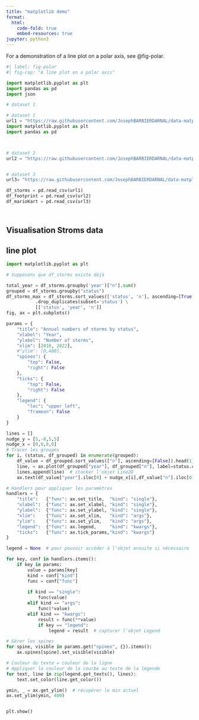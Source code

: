 ```yaml
---
title: "matplotlib demo"
format:
  html:
    code-fold: true
    embed-resources: true
jupyter: python3
---
```


For a demonstration of a line plot on a polar axis, see @fig-polar.

```python
#| label: fig-polar
#| fig-cap: "A line plot on a polar axis"

import matplotlib.pyplot as plt
import pandas as pd
import json

# dataset 1

# dataset 1
url1 = "https://raw.githubusercontent.com/JosephBARBIERDARNAL/data-matplotlib-journey/main/storms/storms.csv"
import matplotlib.pyplot as plt
import pandas as pd



# dataset 2
url2 = "https://raw.githubusercontent.com/JosephBARBIERDARNAL/data-matplotlib-journey/refs/heads/main/footprint/footprint.csv"


# dataset 3
url3= "https://raw.githubusercontent.com/JosephBARBIERDARNAL/data-matplotlib-journey/refs/heads/main/mariokart/mariokart.csv"

df_storms = pd.read_csv(url1)
df_footprint = pd.read_csv(url2)
df_marioKart = pd.read_csv(url3)




```

## Visualisation Stroms data
## line plot





```python
import matplotlib.pyplot as plt

# Supposons que df_storms existe déjà

total_year = df_storms.groupby('year')["n"].sum()
grouped = df_storms.groupby("status")
df_storms_max = df_storms.sort_values(['status', 'n'], ascending=[True, False]) \
           .drop_duplicates(subset='status') \
           [['status', 'year', 'n']]
fig, ax = plt.subplots()

params = {
    "title": "Annual numbers of storms by status",
    "xlabel": "Year",
    "ylabel": "Number of storms",
    "xlim": [2010, 2022], 
    #"ylim": [0,400],
    "spines": {
        "top": False,
        "right": False
    },
    "ticks": {
        "top": False,
        "right": False
    },
    "legend": {
        "loc": "upper left",
        "frameon": False
    }
}

lines = []
nudge_y = [5,-8,5,5]
nudge_x = [0,0,0,0]
# Tracer les groupes
for i, (status, df_grouped) in enumerate(grouped):
    df_value = df_grouped.sort_values(["n"], ascending=[False]).head(1)
    line, = ax.plot(df_grouped["year"], df_grouped["n"], label=status.capitalize())
    lines.append(line)  # stocker l'objet Line2D
    ax.text(df_value["year"].iloc[0] + nudge_x[i],df_value["n"].iloc[0] + nudge_y[i], f"{int(df_value.iloc[0]["n"])}", color = line.get_color())

# Handlers pour appliquer les paramètres
handlers = {
    "title":   {"func": ax.set_title,  "kind": "single"},
    "xlabel":  {"func": ax.set_xlabel, "kind": "single"},
    "ylabel":  {"func": ax.set_ylabel, "kind": "single"},
    "xlim":    {"func": ax.set_xlim,   "kind": "args"},
    "ylim":    {"func": ax.set_ylim,   "kind": "args"},
    "legend":  {"func": ax.legend,     "kind": "kwargs"},
    "ticks":   {"func": ax.tick_params,"kind": "kwargs"}
}

legend = None  # pour pouvoir accéder à l’objet ensuite si nécessaire

for key, conf in handlers.items():
    if key in params:
        value = params[key]
        kind = conf["kind"]
        func = conf["func"]
        
        if kind == "single":
            func(value)
        elif kind == "args":
            func(*value)
        elif kind == "kwargs":
            result = func(**value)
            if key == "legend":
                legend = result  # capturer l'objet Legend

# Gérer les spines
for spine, visible in params.get("spines", {}).items():
    ax.spines[spine].set_visible(visible)

# Couleur du texte = couleur de la ligne
# Appliquer la couleur de la courbe au texte de la légende
for text, line in zip(legend.get_texts(), lines):
    text.set_color(line.get_color())

ymin, _ = ax.get_ylim()  # récupérer le min actuel
ax.set_ylim(ymin, 400)


plt.show()
```


```python

```